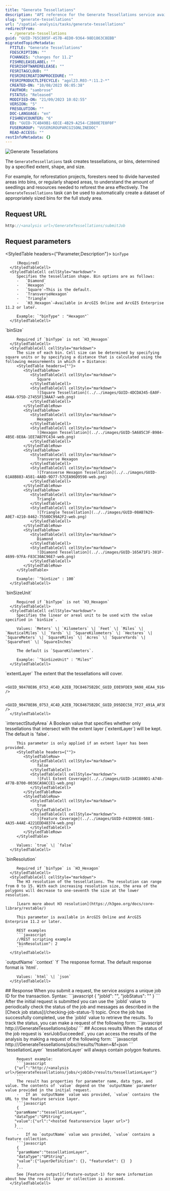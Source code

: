 ```yaml
---
title: "Generate Tessellations"
description: "API reference for the Generate Tessellations service available on ArcGIS Online."
slug: "generate-tessellations"
url: "/spatial-analysis/tasks/generate-tessellations"
redirectFrom:
  - /generate-tessellations
guid: "GUID-765C805F-457B-4ED0-9364-98D1863C8EBB"
migratedTopicMetadata:
  FTITLE: "Generate Tessellations"
  FDESCRIPTION: ""
  FCHANGES: "changes for 11.2"
  FISHRELEASELABEL: ""
  FESRISOFTWARERELEASE: ""
  FESRITAGCLOUD: ""
  FESRIRECREATIONPROCEDURE: ""
  FESRIPRODUCTLIFECYCLE: "agol23.R03-*:11.2-*"
  CREATED-ON: "10/08/2023 06:05:38"
  FAUTHOR: "sambrose"
  FSTATUS: "Released"
  MODIFIED-ON: "21/09/2023 10:02:55"
  VERSION: "5"
  FRESOLUTION: ""
  DOC-LANGUAGE: "en"
  FISHREVCOUNTER: "6"
  ED: "GUID-7C4B49B1-6ECE-4B29-A254-C2B80E7E0F0F"
  FUSERGROUP: "VUSERGROUPARCGISONLINEDOC"
  READ-ACCESS: ""
restInfoMetadata: {}
---
```



![Generate Tessellations](../../images/GUID-7D6FF8CB-15F3-4051-9C57-46E6C3708788-web.png)

The `GenerateTessellations` task creates tessellations, or bins, determined by a specified extent, shape, and size.

For example, for reforestation projects, foresters need to divide harvested areas into bins, or regularly shaped areas, to understand the amount of seedlings and resources needed to reforest the area effectively. The `GenerateTessellations` task can be used to automatically create a dataset of appropriately sized bins for the full study area.

## Request URL

```javascript
http://<analysis url>/GenerateTessellations/submitJob
```

## Request parameters
<StyledTable headers={"Parameter,Description"}>
   <StyledTableRow>
      <StyledTableCell cellStyle="markdown">
         `binType`

         (Required)
      </StyledTableCell>
      <StyledTableCell cellStyle="markdown">
         Specifies the tessellation shape. Bin options are as follows:
         -   `Diamond`
         -   `Hexagon`
         -   `Square`—This is the default.
         -   `TransverseHexagon`
         -   `Triangle`
         -   `H3_Hexagon`—Available in ArcGIS Online and ArcGIS Enterprise 11.2 or later.

         Example: `"binType" : "Hexagon"`
      </StyledTableCell>
   </StyledTableRow>
   <StyledTableRow>
      <StyledTableCell cellStyle="markdown">
         `binSize`

         Required if `binType` is not `H3_Hexagon`
      </StyledTableCell>
      <StyledTableCell cellStyle="markdown">
         The size of each bin. Cell size can be determined by specifying square units or by specifying a distance that is calculated using the following measurements in which d = Distance:
         <StyledTable headers={""}>
            <StyledTableRow>
               <StyledTableCell cellStyle="markdown">
                  Square
               </StyledTableCell>
               <StyledTableCell cellStyle="markdown">
                  ![Square Tessellation](../../images/GUID-4DCDA345-EA0F-46AA-975D-27455F13AAA7-web.png)
               </StyledTableCell>
            </StyledTableRow>
            <StyledTableRow>
               <StyledTableCell cellStyle="markdown">
                  Hexagon
               </StyledTableCell>
               <StyledTableCell cellStyle="markdown">
                  ![Hexagon Tessellation](../../images/GUID-5A685C3F-B984-4B5E-8E8A-1EE7AB7FC434-web.png)
               </StyledTableCell>
            </StyledTableRow>
            <StyledTableRow>
               <StyledTableCell cellStyle="markdown">
                  Transverse Hexagon
               </StyledTableCell>
               <StyledTableCell cellStyle="markdown">
                  ![Transverse Hexagon Tessellation](../../images/GUID-61A8B883-A581-4A8D-9D77-57CEA96D9598-web.png)
               </StyledTableCell>
            </StyledTableRow>
            <StyledTableRow>
               <StyledTableCell cellStyle="markdown">
                  Triangle
               </StyledTableCell>
               <StyledTableCell cellStyle="markdown">
                  ![Triangle Tessellation](../../images/GUID-08AB7A29-A0E7-4210-8462-7550DC99A2F2-web.png)
               </StyledTableCell>
            </StyledTableRow>
            <StyledTableRow>
               <StyledTableCell cellStyle="markdown">
                  Diamond
               </StyledTableCell>
               <StyledTableCell cellStyle="markdown">
                  ![Diamond Tessellation](../../images/GUID-165A71F1-381F-4699-97FA-F83C30AC96E7-web.png)
               </StyledTableCell>
            </StyledTableRow>
         </StyledTable>

         Example: `"binSize" : 100`
      </StyledTableCell>
   </StyledTableRow>
   <StyledTableRow>
      <StyledTableCell cellStyle="markdown">
         `binSizeUnit`

         Required if `binType` is not `H3_Hexagon`
      </StyledTableCell>
      <StyledTableCell cellStyle="markdown">
         Specifies the linear or areal unit to be used with the value specified in `binSize`.

         Values: `Meters` \| `Kilometers` \| `Feet` \| `Miles` \| `NauticalMiles` \| `Yards` \| `SquareKilometers` \| `Hectares` \| `SquareMeters` \| `SquareMiles` \| `Acres` \| `SquareYards` \| `SquareFeet` \| `SquareInches`

         The default is `SquareKilometers`.

         Example: `"binSizeUnit" : "Miles"`
      </StyledTableCell>
   </StyledTableRow>
   <StyledTableRow>
      <StyledTableCell cellStyle="markdown">
         `extentLayer`
      </StyledTableCell>
      <StyledTableCell cellStyle="markdown">
         The extent that the tessellations will cover.

         <GUID_98478E86_0753_4C4D_A2EB_7DC84675B2DC_GUID_E0E9FDE9_9A98_4EA4_9164_0E878BADF591 />

         <GUID_98478E86_0753_4C4D_A2EB_7DC84675B2DC_GUID_D95DEC58_7F27_491A_AF3D_6E6A3C0A6F2D />
      </StyledTableCell>
   </StyledTableRow>
   <StyledTableRow>
      <StyledTableCell cellStyle="markdown">
         `intersectStudyArea`
      </StyledTableCell>
      <StyledTableCell cellStyle="markdown">
         A Boolean value that specifies whether only tessellations that intersect with the extent layer (`extentLayer`) will be kept. The default is `false`.

         This parameter is only applied if an extent layer has been provided.
         <StyledTable headers={""}>
            <StyledTableRow>
               <StyledTableCell cellStyle="markdown">
                  false
               </StyledTableCell>
               <StyledTableCell cellStyle="markdown">
                  ![Full Extent Coverage](../../images/GUID-141880D1-A748-4F7B-B700-0036CA9ACCE1-web.png)
               </StyledTableCell>
            </StyledTableRow>
            <StyledTableRow>
               <StyledTableCell cellStyle="markdown">
                  true
               </StyledTableCell>
               <StyledTableCell cellStyle="markdown">
                  ![Feature Coverage](../../images/GUID-F43D993E-5881-4A35-A4AE-4221EDD48374-web.png)
               </StyledTableCell>
            </StyledTableRow>
         </StyledTable>

         Values: `true` \| `false`
      </StyledTableCell>
   </StyledTableRow>
   <StyledTableRow>
      <StyledTableCell cellStyle="markdown">
         `binResolution`

         Required if `binType` is `H3_Hexagon`
      </StyledTableCell>
      <StyledTableCell cellStyle="markdown">
         The H3 resolution of the tessellations. The resolution can range from 0 to 15. With each increasing resolution size, the area of the polygons will decrease to one-seventh the size at the lower resolution.

         [Learn more about H3 resolution](https://h3geo.org/docs/core-library/restable/)

         This parameter is available in ArcGIS Online and ArcGIS Enterprise 11.2 or later.

         REST examples
         ```javascript
         //REST scripting example
         "binResolution": 2
         ```
      </StyledTableCell>
   </StyledTableRow>
   <StyledTableRow>
      <StyledTableCell cellStyle="markdown">
         `outputName`
      </StyledTableCell>
      <StyledTableCell cellStyle="markdown">
         <GUID_98478E86_0753_4C4D_A2EB_7DC84675B2DC_GUID_E836F966_C272_43B1_9BF9_55BA03755A13 />
      </StyledTableCell>
   </StyledTableRow>
   <StyledTableRow>
      <StyledTableCell cellStyle="markdown">
         `context`
      </StyledTableCell>
      <StyledTableCell cellStyle="markdown">
         <GUID_98478E86_0753_4C4D_A2EB_7DC84675B2DC_GUID_E671F554_89D2_4CAD_B032_525E1CE90C18 />
      </StyledTableCell>
   </StyledTableRow>
   <StyledTableRow>
      <StyledTableCell cellStyle="markdown">
         `f`
      </StyledTableCell>
      <StyledTableCell cellStyle="markdown">
         The response format. The default response format is `html`.

         Values: `html` \| `json`
      </StyledTableCell>
   </StyledTableRow>
</StyledTable>
## Response
When you submit a request, the service assigns a unique job ID for the transaction.
Syntax:
```javascript
{
"jobId": "<unique job identifier>",
"jobStatus": "<job status>"
}
```
After the initial request is submitted you can use the `jobId` value to periodically check the status of the job and messages as described in the [Check job status](/checking-job-status-1) topic. Once the job has successfully completed, use the `jobId` value to retrieve the results. To track the status, you can make a request of the following form:
```javascript
http://<analysis url>/GenerateTessellations/jobs/<jobId>
```
## Access results
When the status of the job request is `esriJobSucceeded`, you can access the results of the analysis by making a request of the following form:
```javascript
http://<analysis url>/GenerateTessellations/jobs/<jobId>/results/<output parameter name>?token=<your token>&f=json
```
<StyledTable headers={"Parameter,Description"}>
   <StyledTableRow>
      <StyledTableCell cellStyle="markdown">
         `tessellationLayer`
      </StyledTableCell>
      <StyledTableCell cellStyle="markdown">
         `tessellationLayer` will always contain polygon features.

         Request example:
         ```javascript
        {"url":"http://<analysis url>/GenerateTessellations/jobs/<jobId>/results/tessellationLayer"}
         ```
         The result has properties for parameter name, data type, and value. The contents of `value` depend on the `outputName` parameter value provided in the initial request.
         -   If an `outputName` value was provided, `value` contains the URL to the feature service layer.
         ```javascript
         {
        "paramName":"tessellationLayer",
        "dataType":"GPString",
        "value":{"url":"<hosted featureservice layer url>"}
        }
         ```
         -   If no `outputName` value was provided, `value` contains a feature collection.
         ```javascript
         {
         "paramName":"tessellationLayer",
         "dataType":"GPString",
         "value":{"layerDefinition": {}, "featureSet": {}  }
         }
         ```
         See [Feature output](/feature-output-1) for more information about how the result layer or collection is accessed.
      </StyledTableCell>
   </StyledTableRow>
</StyledTable>
